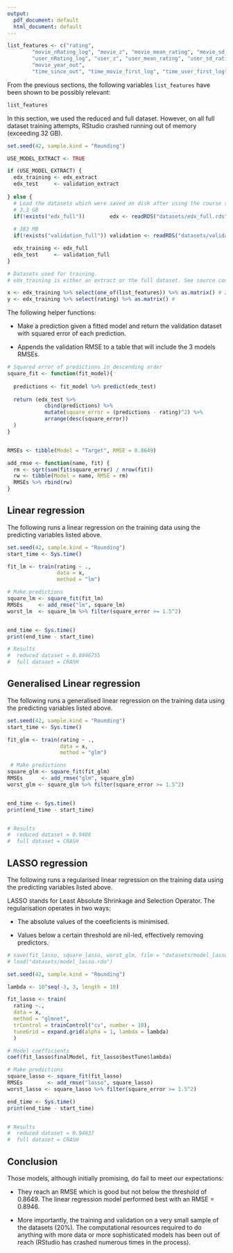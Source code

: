 ```yaml
---
output:
  pdf_document: default
  html_document: default
---
```


```r
list_features <- c("rating", 
        "movie_nRating_log", "movie_z", "movie_mean_rating", "movie_sd_rating", 
        "user_nRating_log", "user_z", "user_mean_rating", "user_sd_rating", 
        "movie_year_out", 
        "time_since_out", "time_movie_first_log", "time_user_first_log", genres_variables)
```

From the previous sections, the following variables `list_features` have been shown to be possibly relevant: 

```r
list_features
```

In this section, we used the reduced and full dataset. However, on all full dataset training attempts, RStudio crashed running out of memory (exceeding 32 GB).

```r
set.seed(42, sample.kind = "Rounding")

USE_MODEL_EXTRACT <- TRUE

if (USE_MODEL_EXTRACT) {
  edx_training <- edx_extract
  edx_test     <- validation_extract 
  
} else {
  # Load the datasets which were saved on disk after using the course source code.
  # 3.3 GB
  if(!exists("edx_full"))        edx <- readRDS("datasets/edx_full.rds")
  
  # 383 MB
  if(!exists("validation_full")) validation <- readRDS("datasets/validation_full.rds")

  edx_training <- edx_full
  edx_test     <- validation_full
}
```


```r
# Datasets used for training. 
# edx_training is either an extract or the full dataset. See source code.

x <- edx_training %>% select(one_of(list_features)) %>% as.matrix() # 2.1 GB on full set
y <- edx_training %>% select(rating) %>% as.matrix() # 
```


The following helper functions: 

+ Make a prediction given a fitted model and return the validation dataset with squared error of each prediction.

+ Appends the validation RMSE to a table that will include the 3 models RMSEs. 


```r
# Squared error of predictions in descending order
square_fit <- function(fit_model){
  
  predictions <- fit_model %>% predict(edx_test)
  
  return (edx_test %>% 
            cbind(predictions) %>% 
            mutate(square_error = (predictions - rating)^2) %>% 
            arrange(desc(square_error)) 
  )
}  


RMSEs <- tibble(Model = "Target", RMSE = 0.8649)

add_rmse <- function(name, fit) {
  rm <- sqrt(sum(fit$square_error) / nrow(fit))
  rw <- tibble(Model = name, RMSE = rm)
  RMSEs %>% rbind(rw)
}

```

## Linear regression

The following runs a linear regression on the training data using the predicting variables listed above. 

```r

set.seed(42, sample.kind = "Rounding")
start_time <- Sys.time()

fit_lm <- train(rating ~ ., 
                data = x, 
                method = "lm")

# Make predictions
square_lm <- square_fit(fit_lm) 
RMSEs     <- add_rmse("lm", square_lm)
worst_lm  <- square_lm %>% filter(square_error >= 1.5^2)


end_time <- Sys.time()
print(end_time - start_time)

# Results
#  reduced dataset = 0.8946755	
#  full dataset = CRASH


```

## Generalised Linear regression

The following runs a generalised linear regression on the training data using the predicting variables listed above. 



```r

set.seed(42, sample.kind = "Rounding")
start_time <- Sys.time()

fit_glm <- train(rating ~ ., 
                 data = x, 
                 method = "glm")

 # Make predictions
square_glm <- square_fit(fit_glm) 
RMSEs      <- add_rmse("glm", square_glm)
worst_glm <- square_glm %>% filter(square_error >= 1.5^2)


end_time <- Sys.time()
print(end_time - start_time)


# Results
#  reduced dataset = 0.9486	
#  full dataset = CRASH

```

## LASSO regression

The following runs a regularised linear regression on the training data using the predicting variables listed above. 

LASSO stands for Least Absolute Shrinkage and Selection Operator. The regularisation operates in two ways: 

+ The absolute values of the coeeficients is minimised. 

+ Values below a certain threshold are nil-led, effectively removing predictors.




```r

# save(fit_lasso, square_lasso, worst_glm, file = "datasets/model_lasso.rda")
# load("datasets/model_lasso.rda")

set.seed(42, sample.kind = "Rounding")

lambda <- 10^seq(-3, 3, length = 10)

fit_lasso <- train(
  rating ~., 
  data = x, 
  method = "glmnet",
  trControl = trainControl("cv", number = 10),
  tuneGrid = expand.grid(alpha = 1, lambda = lambda)
  )

# Model coefficients
coef(fit_lasso$finalModel, fit_lasso$bestTune$lambda)

# Make predictions
square_lasso <- square_fit(fit_lasso) 
RMSEs        <- add_rmse("lasso", square_lasso)
worst_lasso <- square_lasso %>% filter(square_error >= 1.5^2)

end_time <- Sys.time()
print(end_time - start_time)


# Results
#  reduced dataset = 0.94837
#  full dataset = CRASH


```

## Conclusion

Those models, although initially promising, do fail to meet our expectations: 

+ They reach an RMSE which is good but not below the threshold of 0.8649. The linear regression model performed best with an RMSE = 0.8946.

+ More importantly, the training and validation on a very small sample of the datasets (20%). The computational resources required to do anything with more data or more sophisticated models has been out of reach (RStudio has crashed numerous times in the process).

